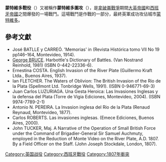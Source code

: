 {{Infobox military conflict
|partof= the [[British_invasions_of_the_Río_de_la_Plata|British invasions of the Río de la Plata]]
|conflict=蒙特維多戰役
|image= [[File:Asalto_de_los_Ingleses_a_la_brecha_de_la_Ciudadela.jpg|250px]]
|date= 1807年2月3日
|place= 乌拉圭[[蒙得维的亚|蒙得维的亚]]
|result= 英军夺取蒙特維多
|combatant1= [[Image:Flag_of_Spain_(1785-1873_and_1875-1931).svg|23px]] [[西班牙波旁王朝|西班牙]]
|combatant2= {{flagicon|United Kingdom}} [[大不列颠及爱尔兰联合王国|英国]]
|commander1= [[Image:Flag_of_Spain_(1785-1873_and_1875-1931).svg|23px]] Gov. [[Pascual_Ruiz_Huidobro|Pascual Ruiz Huidobro]]
|commander2= {{flagicon|United Kingdom}} [[Samuel_Auchmuty_(general)|Sir Samuel Auchmuty]]
|strength1= c.5000 soldiers
|strength2= 6000 soldiers
|casualties1= 1500 (c. 500 killed) plus 2000 prisoners.
|casualties2= 600 (c. 150 killed and died of wounds).
}}

'''蒙特維多戰役'''（{{Lang-en|'''The Battle of Montevideo'''}}）又被稱作'''蒙特維多圍攻'''（{{Lang-es|'''Sitio de Montevideo'''}}），是[[拿破崙戰爭|拿破崙戰爭]]期間[[大英帝國|大英帝國]]和[[西班牙帝國|西班牙帝國]]之間爆發的一場戰鬥。這場戰鬥是{{Link-en|英國入侵拉布拉他河流域|British invasions of the Río de la Plata}}作戰的一部分，最終英軍成功攻佔城市[[蒙特維多|蒙特維多]]。

== 參考文獻 ==
*José BATLLE y CARREÓ. 'Memorias' in (Revista Histórica tomo VII No 19 pp146–164, Montevideo, 1914).
*[[George_BRUCE|George BRUCE]]. Harbottle's Dictionary of Battles. (Van Nostrand Reinhold, 1981) (ISBN 0-442-22336-6).
*Ernestina COSTA. English Invasion of the River Plate (Guillermo Kraft Ltda., Buenos Aires, 1937).
*Ian FLETCHER. The Waters of Oblivion: The British Invasion of the Rio de la Plata (Spellmont Ltd. Tonbridge Wells, 1991). (ISBN 0-946771-69-3)
*Juan Carlos LUZURIAGA. Una Gesta Heroica: Las Invasiones Inglesas y la defensa del Plata (Torre de Vigia Ediciones, Montevideo, 2004). (ISBN 9974-7789-2-1)
*Antonio N. PEREIRA. La Invasion inglesa del Rio de la Plata (Renaud Reynaud, Montevideo, 1877).
*Carlos ROBERTS. Las invasiones inglesas. (Emece Ediciones, Buenos Aires, 2000).
*John TUCKER, Maj. A Narrative of the Operation of Small British Force under the Command of Brigadier-General Sir Samuel Auchmuty, employed in the Reduction of Monte Video on the River Plate, A.D. 1807. By a Field Officer on the Staff. (John Joseph Stockdale, London, 1807).

[[Category:英国战役|Category:英国战役]]
[[Category:西班牙戰役|Category:西班牙戰役]]
[[Category:1807年衝突|Category:1807年衝突]]